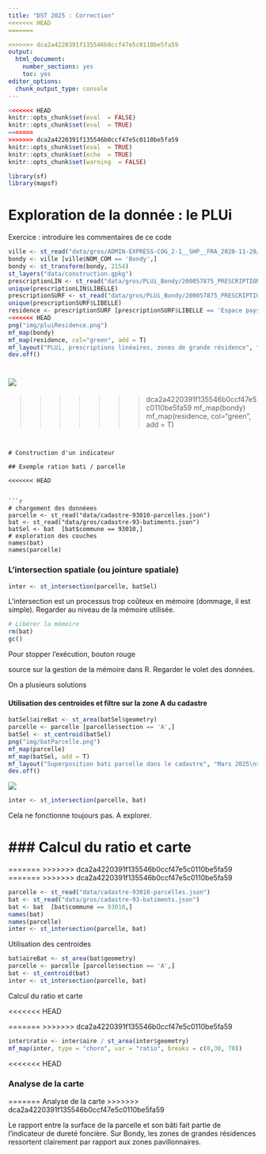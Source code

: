 ```yaml
---
title: "DST 2025 : Correction"
<<<<<<< HEAD
=======

>>>>>>> dca2a4220391f135546b0ccf47e5c0110be5fa59
output:
  html_document:
    number_sections: yes
    toc: yes
editor_options:
  chunk_output_type: console
---
```


```r
<<<<<<< HEAD
knitr::opts_chunk$set(eval  = FALSE)
knitr::opts_chunk$set(eval  = TRUE)
=======
>>>>>>> dca2a4220391f135546b0ccf47e5c0110be5fa59
knitr::opts_chunk$set(eval  = TRUE)
knitr::opts_chunk$set(echo  = TRUE)
knitr::opts_chunk$set(warning  = FALSE)
``` 


```r
library(sf)
library(mapsf)
```



# Exploration de la donnée : le PLUi

Exercice : introduire les commentaires de ce code

```r
ville <- st_read("data/gros/ADMIN-EXPRESS-COG_2-1__SHP__FRA_2020-11-20/ADMIN-EXPRESS-COG/1_DONNEES_LIVRAISON_2020-11-20/ADE-COG_2-1_SHP_WGS84G_FRA/COMMUNE.shp")
bondy <- ville [ville$NOM_COM == 'Bondy',]
bondy <- st_transform(bondy, 2154)
st_layers("data/construction.gpkg")
prescriptionLIN <- st_read("data/gros/PLUi_Bondy/200057875_PRESCRIPTION_LIN_20210629.shp")
unique(prescriptionLIN$LIBELLE)
prescriptionSURF <- st_read("data/gros/PLUi_Bondy/200057875_PRESCRIPTION_SURF_20210629.shp")
unique(prescriptionSURF$LIBELLE)
residence <- prescriptionSURF [prescriptionSURF$LIBELLE == 'Espace paysager protege de grandes residences',]
<<<<<<< HEAD
png("img/pluiResidence.png")
mf_map(bondy)
mf_map(residence, col="green", add = T)
mf_layout("PLUi, prescriptions linéaires, zones de grande résidence", "mars 2025\nPLUi EE")
dev.off()
```

![](img/pluiResidence.png)
=======
>>>>>>> dca2a4220391f135546b0ccf47e5c0110be5fa59
mf_map(bondy)
mf_map(residence, col="green", add = T)
```


# Construction d'un indicateur

## Exemple ration bati / parcelle

<<<<<<< HEAD


```r
# chargement des donnéees
parcelle <- st_read("data/cadastre-93010-parcelles.json")
bat <- st_read("data/gros/cadastre-93-batiments.json")
batSel <- bat  [bat$commune == 93010,]
# exploration des couches
names(bat)
names(parcelle)
```

### L'intersection spatiale (ou jointure spatiale)

```r
inter <- st_intersection(parcelle, batSel)
```

L'intersection est un processus trop coûteux en mémoire (dommage, il est simple).
Regarder au niveau de la mémoire utilisée.

```r
# Libérer la mémoire
rm(bat)
gc()
```

Pour stopper l'exécution, bouton rouge

source sur la gestion de la mémoire dans R. Regarder le volet des données.

On a plusieurs solutions


#### Utilisation des centroides et filtre sur la zone A du cadastre


```r
batSel$aireBat <- st_area(batSel$geometry)
parcelle <- parcelle [parcelle$section == 'A',]
batSel <- st_centroid(batSel)
png("img/batParcelle.png")
mf_map(parcelle)
mf_map(batSel, add = T)
mf_layout("Superposition bati parcelle dans le cadastre", "Mars 2025\nsources : dgfip")
dev.off()
```

![](img/batParcelle.png)


```r
inter <- st_intersection(parcelle, bat)
```

Cela ne fonctionne toujours pas. A explorer.

### Calcul du ratio et carte
=======
=======
>>>>>>> dca2a4220391f135546b0ccf47e5c0110be5fa59
=======
>>>>>>> dca2a4220391f135546b0ccf47e5c0110be5fa59
```r
parcelle <- st_read("data/cadastre-93010-parcelles.json")
bat <- st_read("data/gros/cadastre-93-batiments.json")
bat <- bat  [bat$commune == 93010,]
names(bat)
names(parcelle)
inter <- st_intersection(parcelle, bat)
```

Utilisation des centroides


```r
bat$aireBat <- st_area(bat$geometry)
parcelle <- parcelle [parcelle$section == 'A',]
bat <- st_centroid(bat)
inter <- st_intersection(parcelle, bat)

```

Calcul du ratio et carte


<<<<<<< HEAD

=======
>>>>>>> dca2a4220391f135546b0ccf47e5c0110be5fa59
```r
inter$ratio <- inter$aire / st_area(inter$geometry)
mf_map(inter, type = "choro", var = "ratio", breaks = c(0,30, 70))
```


<<<<<<< HEAD

### Analyse de la carte

=======
Analyse de la carte
>>>>>>> dca2a4220391f135546b0ccf47e5c0110be5fa59

Le rapport entre la surface de la parcelle et son bâti fait partie de l'indicateur de
dureté foncière.
Sur Bondy, les zones de grandes résidences ressortent clairement par rapport aux zones
pavillonnaires.


